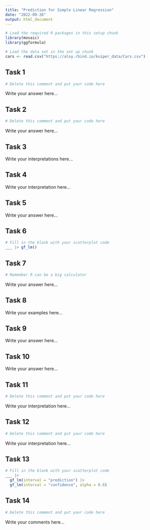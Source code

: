 ```yaml
---
title: "Prediction for Simple Linear Regression"
date: "2022-09-26"
output: html_document
---
```


```r
# Load the required R packages in this setup chunk
library(mosaic)
library(ggformula)

# Load the data set in the set up chunk
cars <- read.csv("https://aloy.rbind.io/kuiper_data/Cars.csv")
```

## Task 1

```r
# Delete this comment and put your code here
```

Write your answer here...


## Task 2

```r
# Delete this comment and put your code here
```

Write your answer here...


## Task 3

Write your interpretations here...


## Task 4

Write your interpretation here...


## Task 5 

Write your answer here...


## Task 6

```r
# Fill in the blank with your scatterplot code
___ |> gf_lm()
```


## Task 7

```r
# Remember R can be a big calculator
```

Write your answer here...



## Task 8

Write your examples here...


## Task 9


Write your answer here...


## Task 10

Write your answer here...


## Task 11

```r
# Delete this comment and put your code here
```

Write your interpretation here...


## Task 12

```r
# Delete this comment and put your code here
```

Write your interpretation here...


## Task 13

```r
# Fill in the blank with your scatterplot code
___ |> 
  gf_lm(interval = "prediction") |>
  gf_lm(interval = "confidence", alpha = 0.6)
```



## Task 14

```r
# Delete this comment and put your code here
```

Write your comments here...
